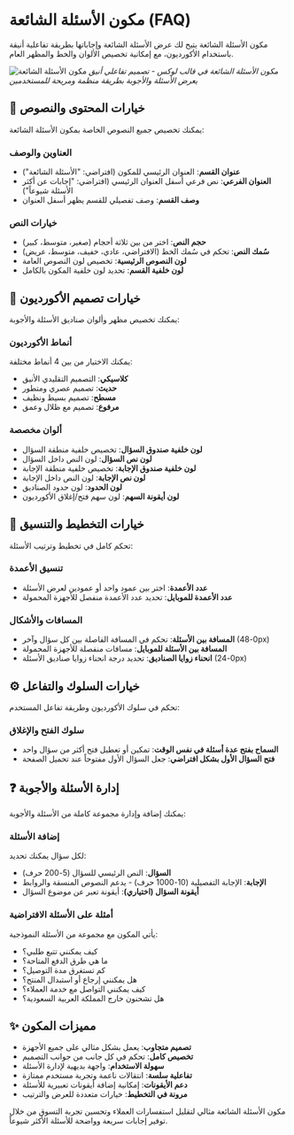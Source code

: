 # مكون الأسئلة الشائعة (FAQ)

مكون الأسئلة الشائعة يتيح لك عرض الأسئلة الشائعة وإجاباتها بطريقة تفاعلية أنيقة باستخدام الأكورديون، مع إمكانية تخصيص الألوان والخط والمظهر العام.

![مكون الأسئلة الشائعة](/assets/luxe-salla/home-components/faq.png)
*مكون الأسئلة الشائعة في قالب لوكس - تصميم تفاعلي أنيق يعرض الأسئلة والأجوبة بطريقة منظمة ومريحة للمستخدمين*

## 📝 خيارات المحتوى والنصوص

يمكنك تخصيص جميع النصوص الخاصة بمكون الأسئلة الشائعة:

### العناوين والوصف
- **عنوان القسم**: العنوان الرئيسي للمكون (افتراضي: "الأسئلة الشائعة")
- **العنوان الفرعي**: نص فرعي أسفل العنوان الرئيسي (افتراضي: "إجابات عن أكثر الأسئلة شيوعاً")
- **وصف القسم**: وصف تفصيلي للقسم يظهر أسفل العنوان

### خيارات النص
- **حجم النص**: اختر من بين ثلاثة أحجام (صغير، متوسط، كبير)
- **سُمك النص**: تحكم في سُمك الخط (الافتراضي، عادي، خفيف، متوسط، عريض)
- **لون النصوص الرئيسية**: تخصيص لون النصوص العامة
- **لون خلفية القسم**: تحديد لون خلفية المكون بالكامل

## 🎨 خيارات تصميم الأكورديون

يمكنك تخصيص مظهر وألوان صناديق الأسئلة والأجوبة:

### أنماط الأكورديون
يمكنك الاختيار من بين 4 أنماط مختلفة:
- **كلاسيكي**: التصميم التقليدي الأنيق
- **حديث**: تصميم عصري ومتطور
- **مسطح**: تصميم بسيط ونظيف
- **مرفوع**: تصميم مع ظلال وعمق

### ألوان مخصصة
- **لون خلفية صندوق السؤال**: تخصيص خلفية منطقة السؤال
- **لون نص السؤال**: لون النص داخل السؤال
- **لون خلفية صندوق الإجابة**: تخصيص خلفية منطقة الإجابة
- **لون نص الإجابة**: لون النص داخل الإجابة
- **لون الحدود**: لون حدود الصناديق
- **لون أيقونة السهم**: لون سهم فتح/إغلاق الأكورديون

## 📐 خيارات التخطيط والتنسيق

تحكم كامل في تخطيط وترتيب الأسئلة:

### تنسيق الأعمدة
- **عدد الأعمدة**: اختر بين عمود واحد أو عمودين لعرض الأسئلة
- **عدد الأعمدة للموبايل**: تحديد عدد الأعمدة منفصل للأجهزة المحمولة

### المسافات والأشكال
- **المسافة بين الأسئلة**: تحكم في المسافة الفاصلة بين كل سؤال وآخر (0-48px)
- **المسافة بين الأسئلة للموبايل**: مسافات منفصلة للأجهزة المحمولة
- **انحناء زوايا الصناديق**: تحديد درجة انحناء زوايا صناديق الأسئلة (0-24px)

## ⚙️ خيارات السلوك والتفاعل

تحكم في سلوك الأكورديون وطريقة تفاعل المستخدم:

### سلوك الفتح والإغلاق
- **السماح بفتح عدة أسئلة في نفس الوقت**: تمكين أو تعطيل فتح أكثر من سؤال واحد
- **فتح السؤال الأول بشكل افتراضي**: جعل السؤال الأول مفتوحاً عند تحميل الصفحة

## ❓ إدارة الأسئلة والأجوبة

يمكنك إضافة وإدارة مجموعة كاملة من الأسئلة والأجوبة:

### إضافة الأسئلة
لكل سؤال يمكنك تحديد:
- **السؤال**: النص الرئيسي للسؤال (5-200 حرف)
- **الإجابة**: الإجابة التفصيلية (10-1000 حرف) - يدعم النصوص المنسقة والروابط
- **أيقونة السؤال (اختياري)**: أيقونة تعبر عن موضوع السؤال

### أمثلة على الأسئلة الافتراضية
يأتي المكون مع مجموعة من الأسئلة النموذجية:
- كيف يمكنني تتبع طلبي؟
- ما هي طرق الدفع المتاحة؟
- كم تستغرق مدة التوصيل؟
- هل يمكنني إرجاع أو استبدال المنتج؟
- كيف يمكنني التواصل مع خدمة العملاء؟
- هل تشحنون خارج المملكة العربية السعودية؟

## ✨ مميزات المكون

- **تصميم متجاوب**: يعمل بشكل مثالي على جميع الأجهزة
- **تخصيص كامل**: تحكم في كل جانب من جوانب التصميم
- **سهولة الاستخدام**: واجهة بديهية لإدارة الأسئلة
- **تفاعلية سلسة**: انتقالات ناعمة وتجربة مستخدم ممتازة
- **دعم الأيقونات**: إمكانية إضافة أيقونات تعبيرية للأسئلة
- **مرونة في التخطيط**: خيارات متعددة للعرض والترتيب

مكون الأسئلة الشائعة مثالي لتقليل استفسارات العملاء وتحسين تجربة التسوق من خلال توفير إجابات سريعة وواضحة للأسئلة الأكثر شيوعاً.
